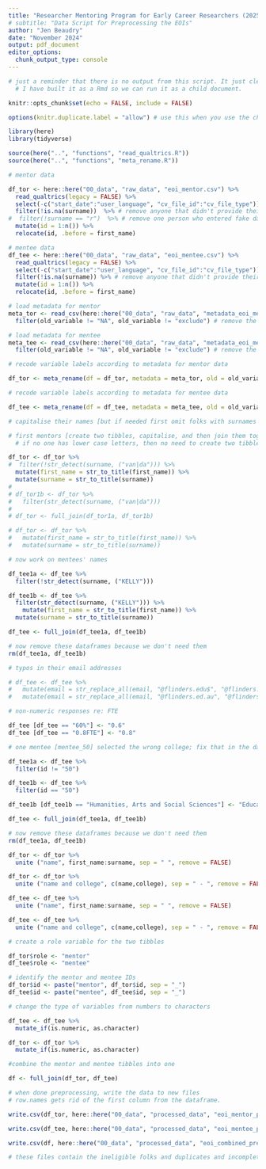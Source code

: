 ```yaml
---
title: "Researcher Mentoring Program for Early Career Researchers (2025)"
# subtitle: "Data Script for Preprocessing the EOIs"
author: "Jen Beaudry"
date: "November 2024"
output: pdf_document
editor_options: 
  chunk_output_type: console
---
```


```r

# just a reminder that there is no output from this script. It just cleans the data.
  # I have built it as a Rmd so we can run it as a child document.

knitr::opts_chunk$set(echo = FALSE, include = FALSE)

options(knitr.duplicate.label = "allow") # use this when you use the child files

```

```r

library(here)
library(tidyverse)

source(here("..", "functions", "read_qualtrics.R"))
source(here("..", "functions", "meta_rename.R"))

```

```r

# mentor data

df_tor <- here::here("00_data", "raw_data", "eoi_mentor.csv") %>%
  read_qualtrics(legacy = FALSE) %>%
  select(-c("start_date":"user_language", "cv_file_id":"cv_file_type")) %>% 
  filter(!is.na(surname))  %>% # remove anyone that didn't provide their last name
#  filter(!surname == "r")  %>% # remove one person who entered fake data
  mutate(id = 1:n()) %>% 
  relocate(id, .before = first_name)

# mentee data
df_tee <- here::here("00_data", "raw_data", "eoi_mentee.csv") %>%
  read_qualtrics(legacy = FALSE) %>%
  select(-c("start_date":"user_language", "cv_file_id":"cv_file_type")) %>% 
  filter(!is.na(surname)) %>% # remove anyone that didn't provide their last name
  mutate(id = 1:n()) %>%  
  relocate(id, .before = first_name) 

# load metadata for mentor
meta_tor <- read_csv(here::here("00_data", "raw_data", "metadata_eoi_mentor.csv"), lazy = FALSE) %>%
  filter(old_variable != "NA", old_variable != "exclude") # remove the instruction variables

# load metadata for mentee
meta_tee <- read_csv(here::here("00_data", "raw_data", "metadata_eoi_mentee.csv"), lazy = FALSE) %>%
  filter(old_variable != "NA", old_variable != "exclude") # remove the instruction variables

```


```r

# recode variable labels according to metadata for mentor data

df_tor <- meta_rename(df = df_tor, metadata = meta_tor, old = old_variable, new = new_variable)

# recode variable labels according to metadata for mentee data

df_tee <- meta_rename(df = df_tee, metadata = meta_tee, old = old_variable, new = new_variable)  

```


```r

# capitalise their names [but if needed first omit folks with surnames that contain lower case letters]

# first mentors [create two tibbles, capitalise, and then join them together again
  # if no one has lower case letters, then no need to create two tibbles. 

df_tor <- df_tor %>% 
#  filter(!str_detect(surname, ("van|da"))) %>% 
  mutate(first_name = str_to_title(first_name)) %>% 
  mutate(surname = str_to_title(surname)) 
# 
# df_tor1b <- df_tor %>% 
#   filter(str_detect(surname, ("van|da"))) 
# 
# df_tor <- full_join(df_tor1a, df_tor1b)

# df_tor <- df_tor %>%
#   mutate(first_name = str_to_title(first_name)) %>%
#   mutate(surname = str_to_title(surname))

# now work on mentees' names

df_tee1a <- df_tee %>%
  filter(!str_detect(surname, ("KELLY")))

df_tee1b <- df_tee %>%
  filter(str_detect(surname, ("KELLY"))) %>% 
    mutate(first_name = str_to_title(first_name)) %>%
  mutate(surname = str_to_title(surname))

df_tee <- full_join(df_tee1a, df_tee1b)

# now remove these dataframes because we don't need them
rm(df_tee1a, df_tee1b)

```

```r

# typos in their email addresses

# df_tee <- df_tee %>% 
#   mutate(email = str_replace_all(email, "@flinders.edu$", "@flinders.edu.au")) %>% 
#   mutate(email = str_replace_all(email, "@flinders.ed.au", "@flinders.edu.au"))

# non-numeric responses re: FTE

df_tee [df_tee == "60%"] <- "0.6"
df_tee [df_tee == "0.8FTE"] <- "0.8"

# one mentee [mentee_50] selected the wrong college; fix that in the data

df_tee1a <- df_tee %>%
  filter(id != "50")

df_tee1b <- df_tee %>%
  filter(id == "50")

df_tee1b [df_tee1b == "Humanities, Arts and Social Sciences"] <- "Education, Psychology and Social Work"

df_tee <- full_join(df_tee1a, df_tee1b)

# now remove these dataframes because we don't need them
rm(df_tee1a, df_tee1b)
```

```r

df_tor <- df_tor %>% 
  unite ("name", first_name:surname, sep = " ", remove = FALSE)

df_tor <- df_tor %>% 
  unite ("name and college", c(name,college), sep = " - ", remove = FALSE)

df_tee <- df_tee %>% 
  unite ("name", first_name:surname, sep = " ", remove = FALSE)

df_tee <- df_tee %>% 
  unite ("name and college", c(name,college), sep = " - ", remove = FALSE)

# create a role variable for the two tibbles

df_tor$role <- "mentor"
df_tee$role <- "mentee"

# identify the mentor and mentee IDs 
df_tor$id <- paste("mentor", df_tor$id, sep = "_")
df_tee$id <- paste("mentee", df_tee$id, sep = "_")

```

```r

# change the type of variables from numbers to characters

df_tee <- df_tee %>% 
  mutate_if(is.numeric, as.character)

df_tor <- df_tor %>% 
  mutate_if(is.numeric, as.character)

```

```r

#combine the mentor and mentee tibbles into one

df <- full_join(df_tor, df_tee)


```

```r

# when done preprocessing, write the data to new files
# row.names gets rid of the first column from the dataframe.

write.csv(df_tor, here::here("00_data", "processed_data", "eoi_mentor_preprocessed.csv"), row.names = FALSE)

write.csv(df_tee, here::here("00_data", "processed_data", "eoi_mentee_preprocessed.csv"), row.names = FALSE)

write.csv(df, here::here("00_data", "processed_data", "eoi_combined_preprocessed.csv"), row.names = FALSE)

# these files contain the ineligible folks and duplicates and incomplete applications

```

